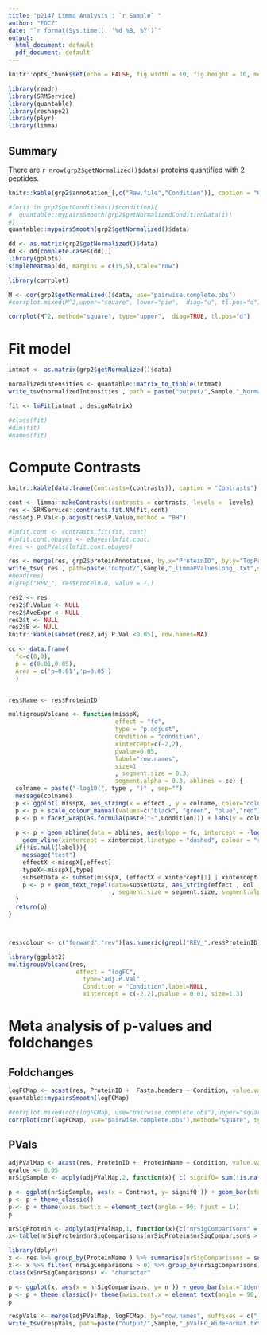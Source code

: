 ```yaml
---
title: "p2147 Limma Analysis : `r Sample` "
author: "FGCZ"
date: "`r format(Sys.time(), '%d %B, %Y')`"
output:
  html_document: default
  pdf_document: default
---
```


```r
knitr::opts_chunk$set(echo = FALSE, fig.width = 10, fig.height = 10, message = FALSE)
```



```r
library(readr)
library(SRMService)
library(quantable)
library(reshape2)
library(plyr)
library(limma)

```

## Summary

There are `r nrow(grp2$getNormalized()$data)` proteins quantified with 2 peptides.


```r
knitr::kable(grp2$annotation_[,c("Raw.file","Condition")], caption = "Condition Raw.file mapping")
```


```r
#for(i in grp2$getConditions()$condition){
#  quantable::mypairsSmooth(grp2$getNormalizedConditionData(i))
#}
quantable::mypairsSmooth(grp2$getNormalized()$data)
```



```r
dd <- as.matrix(grp2$getNormalized()$data)
dd <- dd[complete.cases(dd),]
library(gplots)
simpleheatmap(dd, margins = c(15,5),scale="row")

```



```r
library(corrplot)

M <- cor(grp2$getNormalized()$data, use="pairwise.complete.obs")
#corrplot.mixed(M^2,upper="square", lower="pie",  diag="u", tl.pos="d")

corrplot(M^2, method="square", type="upper",  diag=TRUE, tl.pos="d")

```


# Fit model

```r

intmat <- as.matrix(grp2$getNormalized()$data)

normalizedIntensities <- quantable::matrix_to_tibble(intmat)
write_tsv(normalizedIntensities , path = paste("output/",Sample,"_NormalizedIntensities.txt",sep=""))

fit <- lmFit(intmat , designMatrix)

#class(fit)
#dim(fit)
#names(fit)

```

# Compute Contrasts

```r
knitr::kable(data.frame(Contrasts=(contrasts)), caption = "Contrasts")
```

```r
cont <- limma::makeContrasts(contrasts = contrasts, levels =  levels)
res <- SRMService::contrasts.fit.NA(fit,cont)
res$adj.P.Val<-p.adjust(res$P.Value,method = "BH")

#lmfit.cont <- contrasts.fit(fit, cont)
#lmfit.cont.ebayes <- eBayes(lmfit.cont)
#res <- getPVals(lmfit.cont.ebayes)

res <- merge(res, grp2$proteinAnnotation, by.x="ProteinID", by.y="TopProteinName")
write_tsv( res , path=paste("output/",Sample,"_limmaPValuesLong_.txt",sep=""))
#head(res)
#(grep("REV_", res$ProteinID, value = T))


```


```r

res2 <- res
res2$P.Value <- NULL
res2$AveExpr <- NULL
res2$t <- NULL
res2$B <- NULL
knitr::kable(subset(res2,adj.P.Val <0.05), row.names=NA)

```

```r
cc <- data.frame(
  fc=c(0,0),
  p = c(0.01,0.05), 
  Area = c('p=0.01','p=0.05')
  )


res$Name <- res$ProteinID

multigroupVolcano <- function(misspX,
                              effect = "fc",
                              type = "p.adjust",
                              Condition = "condition",
                              xintercept=c(-2,2),
                              pvalue=0.05,
                              label="row.names",
                              size=1
                              , segment.size = 0.3,
                              segment.alpha = 0.3, ablines = cc) {
  colname = paste("-log10(", type , ")" , sep="")
  message(colname)
  p <- ggplot( misspX, aes_string(x = effect , y = colname, color="colour"  )  )  + geom_point(alpha=0.5)
  p <- p + scale_colour_manual(values=c("black", "green", "blue","red"))
  p <- p + facet_wrap(as.formula(paste("~",Condition))) + labs(y = colname)
  
  p <- p + geom_abline(data = ablines, aes(slope = fc, intercept = -log10(p),colour = Area)) + 
    geom_vline(xintercept = xintercept,linetype = "dashed", colour = "red")
  if(!is.null(label)){
    message("test")
    effectX <-misspX[,effect]
    typeX<-misspX[,type]
    subsetData <- subset(misspX, (effectX < xintercept[1] | xintercept[2] < effectX) & typeX < pvalue )
    p <- p + geom_text_repel(data=subsetData, aes_string(effect , col , label=label), size=size
                             , segment.size = segment.size, segment.alpha = segment.alpha)
  }
  return(p)
}



res$colour <- c("forward","rev")[as.numeric(grepl("REV_",res$ProteinID))+1]

library(ggplot2)
multigroupVolcano(res,
                   effect = "logFC",
                     type="adj.P.Val" ,
                     Condition = "Condition",label=NULL,
                     xintercept = c(-2,2),pvalue = 0.01, size=1.3)


```

# Meta analysis of p-values and foldchanges


## Foldchanges

```r
logFCMap <- acast(res, ProteinID +  Fasta.headers ~ Condition, value.var = "logFC")
quantable::mypairsSmooth(logFCMap)
```


```r
#corrplot.mixed(cor(logFCMap, use="pairwise.complete.obs"),upper="square", lower="pie",  diag="u", tl.pos="d")
corrplot(cor(logFCMap, use="pairwise.complete.obs"),method="square", type="upper",  diag=TRUE, tl.pos="d")

```

## PVals


```r
adjPValMap <- acast(res, ProteinID +  ProteinName ~ Condition, value.var = "adj.P.Val", sep=".")
qvalue <- 0.05
nrSigSample <- adply(adjPValMap,2, function(x){ c( signifQ= sum(!is.na(x) & x <qvalue))},.id="Contrast")

p <- ggplot(nrSigSample, aes(x = Contrast, y= signifQ )) + geom_bar(stat="identity") 
p <- p + theme_classic()
p <- p + theme(axis.text.x = element_text(angle = 90, hjust = 1))
p
```

```r
nrSigProtein <- adply(adjPValMap,1, function(x){c("nrSigComparisons" = sum( !is.na(x) & x <qvalue))}, .id="proteinID")
x<-table(nrSigProtein$nrSigComparisons[nrSigProtein$nrSigComparisons > 0])

library(dplyr)
x <- res %>% group_by(ProteinName ) %>% summarise(nrSigComparisons = sum(!is.na(adj.P.Val) & adj.P.Val <qvalue)) 
x <- x %>% filter( nrSigComparisons > 0) %>% group_by(nrSigComparisons) %>% tally()
class(x$nrSigComparisons) <- "character"

p <- ggplot(x, aes(x = nrSigComparisons, y= n )) + geom_bar(stat="identity") 
p <- p + theme_classic()+ theme(axis.text.x = element_text(angle = 90, hjust = 1))
p

respVals <- merge(adjPValMap, logFCMap, by="row.names", suffixes = c(".adjPVal", ".log2FC"))
write_tsv(respVals, path=paste("output/",Sample,"_pValFC_WideFormat.txt", sep=""))

```
